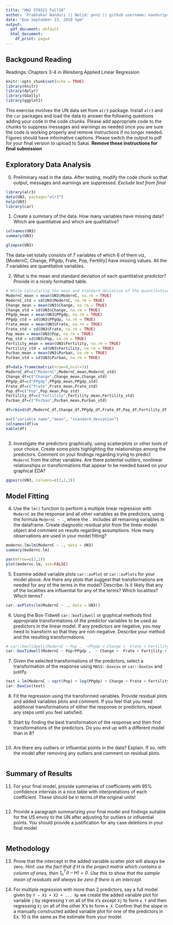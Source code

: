 ```yaml
---
title: "HW2 STA521 Fall18"
author: 'Prabhakar Nanduri || Netid: pnn2 || github username: nanduriprabhakar '
date: "Due September 23, 2018 5pm"
output:
  pdf_document: default
  html_document:
    df_print: paged
---
```


## Backgound Reading

Readings: Chapters 3-4 in Weisberg Applied Linear Regression


```r
knitr::opts_chunk$set(echo = TRUE)
library(knitr)
library(dplyr)
library(GGally)
library(ggplot2)
```

This exercise involves the UN data set from `alr3` package. Install `alr3` and the `car` packages and load the data to answer the following questions adding your code in the code chunks.  Please add appropriate code to the chunks to suppress messages and warnings as needed once you are sure the code is working properly and remove instructions if no longer needed. Figures should have informative captions. Please switch the output to pdf for your final version to upload to Sakai. **Remove these instructions for final submission**


## Exploratory Data Analysis

0.  Preliminary read in the data.  After testing, modify the code chunk so that output, messages and warnings are suppressed.  *Exclude text from final*

```r
library(alr3)
data(UN3, package="alr3")
help(UN3) 
library(car)
```


1. Create a summary of the data.  How many variables have missing data?  Which are quantitative and which are qualtitative?

```r
colnames(UN3)
summary(UN3)
```

```r
glimpse(UN3)
```


The data-set totally consists of 7 variables of which 6 of them viz, [ModernC, Change, PPgdp, Frate, Pop, Fertility] have missing values. All the 7 variables are quantitative variables. 

2. What is the mean and standard deviation of each quantitative predictor?  Provide in a nicely formatted table.

```r
# While calculating the mean and standard deviation of the quantitative predictor, we remove the NA values so that it does not affect measures of central tendency calculations.
ModernC_mean = mean(UN3$ModernC, na.rm = TRUE) 
ModernC_std = sd(UN3$ModernC, na.rm = TRUE)
Change_mean = mean(UN3$Change, na.rm = TRUE)
Change_std = sd(UN3$Change, na.rm = TRUE)
PPgdp_mean = mean(UN3$PPgdp, na.rm = TRUE)
PPgdp_std = sd(UN3$PPgdp, na.rm = TRUE)
Frate_mean = mean(UN3$Frate, na.rm = TRUE)
Frate_std = sd(UN3$Frate, na.rm = TRUE)
Pop_mean = mean(UN3$Pop, na.rm = TRUE)
Pop_std = sd(UN3$Pop, na.rm = TRUE)
Fertility_mean = mean(UN3$Fertility, na.rm = TRUE)
Fertility_std = sd(UN3$Fertility, na.rm = TRUE)
Purban_mean = mean(UN3$Purban, na.rm = TRUE)
Purban_std = sd(UN3$Purban, na.rm = TRUE)

df=data.frame(matrix(nrow=0,ncol=3))
ModernC_df=c("ModernC",ModernC_mean,ModernC_std)
Change_df=c("Change",Change_mean,Change_std)
PPgdp_df=c("PPgdp",PPgdp_mean,PPgdp_std)
Frate_df=c("Frate",Frate_mean,Frate_std)
Pop_df=c("Pop",Pop_mean,Pop_std)
Fertility_df=c("Fertility",Fertility_mean,Fertility_std)
Purban_df=c("Purban",Purban_mean,Purban_std)

df=rbind(df,ModernC_df,Change_df,PPgdp_df,Frate_df,Pop_df,Fertility_df,Purban_df)

x=c("variable name","mean", "standard_deviation")
colnames(df)=x
kable(df)
  
```


3. Investigate the predictors graphically, using scatterplots or other tools of your choice. Create some plots
highlighting the relationships among the predictors. Comment
on your findings regarding trying to predict `ModernC` from the other variables.  Are there potential outliers, nonlinear relationships or transformations that appear to be needed based on your graphical EDA?



```r
ggpairs(UN3, columns=c(1,2,3))
```



## Model Fitting

4.  Use the `lm()` function to perform a multiple linear regression with `ModernC` as the response and all other variables as the predictors, using the formula `ModernC ~ .`, where the `.` includes all remaining variables in the dataframe.  Create  diagnostic residual plot from the linear model object and comment on results regarding assumptions.  How many observations are used in your model fitting?

```r
modernc.lm=lm(ModernC ~ ., data = UN3)
summary(modernc.lm)
```
```r
par(mfrow=c(2,2))
plot(modernc.lm, ask=FALSE)
```



5. Examine added variable plots `car::avPlot` or `car::avPlots`  for your model above. Are there any plots that suggest that transformations are needed for any of the terms in the model? Describe. Is it likely that any of the localities are influential for any of the terms?  Which localities?  Which terms?  

```r
car::avPlots(lm(ModernC ~ ., data = UN3))
```

6.  Using the Box-Tidwell  `car::boxTidwell` or graphical methods find appropriate transformations of the predictor variables to be used as predictors in the linear model.  If any predictors are negative, you may need to transform so that they are non-negative.  Describe your method and  the resulting transformations.


```r
# car::boxTidwell(ModernC ~ Pop ,  ~PPgdp + Change +  Frate + Fertility + Purban  , data = UN3 )
car::boxTidwell(ModernC ~ Pop+PPgdp ,  ~ Change +  Frate + Fertility + Purban  , data = UN3 )

```




7. Given the selected transformations of the predictors, select a transformation of the response using `MASS::boxcox` or `car::boxCox` and justify.


```r
test = lm(ModernC ~ sqrt(Pop) + log(PPgdp) + Change + Frate + Fertility + Purban, data = UN3)
car::boxCox(test)

```

8.  Fit the regression using the transformed variables.  Provide residual plots and added variables plots and comment.  If you feel that you need additional transformations of either the response or predictors, repeat any steps until you feel satisfied.

9. Start by finding the best transformation of the response and then find transformations of the predictors.  Do you end up with a different model than in 8?


```r

```

10.  Are there any outliers or influential points in the data?  Explain.  If so, refit the model after removing any outliers and comment on residual plots.


```r

```

## Summary of Results

11. For your final model, provide summaries of coefficients with 95% confidence intervals in a nice table with interpretations of each coefficient.  These should be in terms of the original units! 


```r

```


12. Provide a paragraph summarizing your final model  and findings suitable for the US envoy to the UN after adjusting for outliers or influential points.   You should provide a justification for any case deletions in your final model


```r

```


## Methodology

    
13. Prove that the intercept in the added variable scatter plot will always be zero.  _Hint:  use the fact that if $H$ is the project matrix which contains a column of ones, then $1_n^T (I - H) = 0$.  Use this to show that the sample mean of residuals will always be zero if there is an intercept._


14. For multiple regression with more than 2 predictors, say a full model given by `Y ~ X1 + X2 + ... Xp`   we create the added variable plot for variable `j` by regressing `Y` on all of the `X`'s except `Xj` to form `e_Y` and then regressing `Xj` on all of the other X's to form `e_X`.  Confirm that the slope in a manually constructed added variable plot for one of the predictors  in Ex. 10 is the same as the estimate from your model. 
